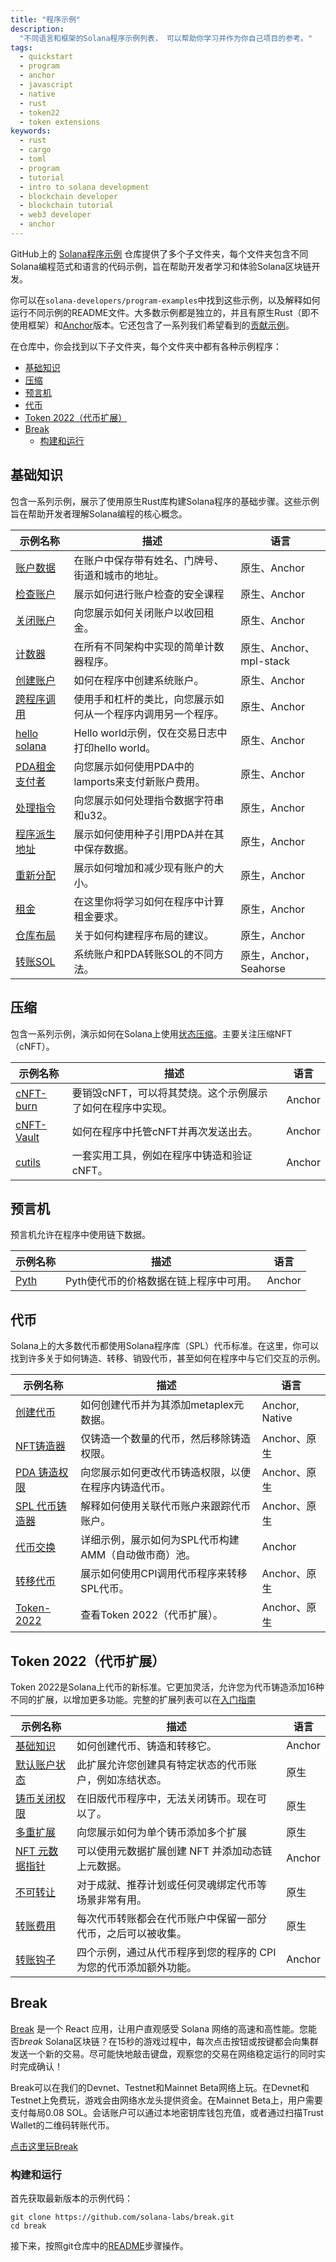 ```yaml
---
title: "程序示例"
description:
  "不同语言和框架的Solana程序示例列表， 可以帮助你学习并作为你自己项目的参考。"
tags:
  - quickstart
  - program
  - anchor
  - javascript
  - native
  - rust
  - token22
  - token extensions
keywords:
  - rust
  - cargo
  - toml
  - program
  - tutorial
  - intro to solana development
  - blockchain developer
  - blockchain tutorial
  - web3 developer
  - anchor
---
```


GitHub上的
[Solana程序示例](https://github.com/solana-developers/program-examples)
仓库提供了多个子文件夹，每个文件夹包含不同Solana编程范式和语言的代码示例，旨在帮助开发者学习和体验Solana区块链开发。

你可以在`solana-developers/program-examples`中找到这些示例，以及解释如何运行不同示例的README文件。大多数示例都是独立的，并且有原生Rust（即不使用框架）和[Anchor](https://www.anchor-lang.com/docs/installation)版本。它还包含了一系列我们希望看到的[贡献示例](https://github.com/solana-developers/program-examples?tab=readme-ov-file#examples-wed-love-to-see)。

在仓库中，你会找到以下子文件夹，每个文件夹中都有各种示例程序：

* [基础知识](#basics)
* [压缩](#compression)
* [预言机](#oracles)
* [代币](#tokens)
* [Token 2022（代币扩展）](#token-2022-token-extensions)
* [Break](#break)
  * [构建和运行](#build-and-run)

## 基础知识

包含一系列示例，展示了使用原生Rust库构建Solana程序的基础步骤。这些示例旨在帮助开发者理解Solana编程的核心概念。

| 示例名称                                                                                                       | 描述                                  | 语言                  |
| ---------------------------------------------------------------------------------------------------------- | ----------------------------------- | ------------------- |
| [账户数据](https://github.com/solana-developers/program-examples/tree/main/basics/account-data)                | 在账户中保存带有姓名、门牌号、街道和城市的地址。            | 原生、Anchor           |
| [检查账户](https://github.com/solana-developers/program-examples/tree/main/basics/checking-accounts)           | 展示如何进行账户检查的安全课程                     | 原生、Anchor           |
| [关闭账户](https://github.com/solana-developers/program-examples/tree/main/basics/close-account)               | 向您展示如何关闭账户以收回租金。                    | 原生、Anchor           |
| [计数器](https://github.com/solana-developers/program-examples/tree/main/basics/counter)                      | 在所有不同架构中实现的简单计数器程序。                 | 原生、Anchor、mpl-stack |
| [创建账户](https://github.com/solana-developers/program-examples/tree/main/basics/create-account)              | 如何在程序中创建系统账户。                       | 原生、Anchor           |
| [跨程序调用](https://github.com/solana-developers/program-examples/tree/main/basics/cross-program-invocation)   | 使用手和杠杆的类比，向您展示如何从一个程序内调用另一个程序。      | 原生、Anchor           |
| [hello solana](https://github.com/solana-developers/program-examples/tree/main/basics/hello-solana)        | Hello world示例，仅在交易日志中打印hello world。 | 原生、Anchor           |
| [PDA租金支付者](https://github.com/solana-developers/program-examples/tree/main/basics/pda-rent-payer)          | 向您展示如何使用PDA中的lamports来支付新账户费用。      | 原生、Anchor           |
| [处理指令](https://github.com/solana-developers/program-examples/tree/main/basics/processing-instructions)     | 向您展示如何处理指令数据字符串和u32。                | 原生，Anchor           |
| [程序派生地址](https://github.com/solana-developers/program-examples/tree/main/basics/program-derived-addresses) | 展示如何使用种子引用PDA并在其中保存数据。              | 原生，Anchor           |
| [重新分配](https://github.com/solana-developers/program-examples/tree/main/basics/realloc)                     | 展示如何增加和减少现有账户的大小。                   | 原生，Anchor           |
| [租金](https://github.com/solana-developers/program-examples/tree/main/basics/rent)                          | 在这里你将学习如何在程序中计算租金要求。                | 原生，Anchor           |
| [仓库布局](https://github.com/solana-developers/program-examples/tree/main/basics/repository-layout)           | 关于如何构建程序布局的建议。                      | 原生，Anchor           |
| [转账SOL](https://github.com/solana-developers/program-examples/tree/main/basics/transfer-sol)               | 系统账户和PDA转账SOL的不同方法。                 | 原生，Anchor，Seahorse  |

## 压缩

包含一系列示例，演示如何在Solana上使用[状态压缩](/developers/guides/advanced/state-compression)。主要关注压缩NFT（cNFT）。

| 示例名称                                                                                                        | 描述                              | 语言     |
| ----------------------------------------------------------------------------------------------------------- | ------------------------------- | ------ |
| [cNFT-burn](https://github.com/solana-developers/program-examples/tree/main/compression/cnft-burn)          | 要销毁cNFT，可以将其焚烧。这个示例展示了如何在程序中实现。 | Anchor |
| [cNFT-Vault](https://github.com/solana-developers/program-examples/tree/main/compression/cnft-vault/anchor) | 如何在程序中托管cNFT并再次发送出去。            | Anchor |
| [cutils](https://github.com/solana-developers/program-examples/tree/main/compression/cutils)                | 一套实用工具，例如在程序中铸造和验证cNFT。         | Anchor |

## 预言机

预言机允许在程序中使用链下数据。

| 示例名称                                                                                 | 描述                    | 语言     |
| ------------------------------------------------------------------------------------ | --------------------- | ------ |
| [Pyth](https://github.com/solana-developers/program-examples/tree/main/oracles/pyth) | Pyth使代币的价格数据在链上程序中可用。 | Anchor |

## 代币

Solana上的大多数代币都使用Solana程序库（SPL）代币标准。在这里，你可以找到许多关于如何铸造、转移、销毁代币，甚至如何在程序中与它们交互的示例。

| 示例名称                                                                                                  | 描述                            | 语言             |
| ----------------------------------------------------------------------------------------------------- | ----------------------------- | -------------- |
| [创建代币](https://github.com/solana-developers/program-examples/tree/main/tokens/create-token)           | 如何创建代币并为其添加metaplex元数据。       | Anchor, Native |
| [NFT铸造器](https://github.com/solana-developers/program-examples/tree/main/tokens/nft-minter)           | 仅铸造一个数量的代币，然后移除铸造权限。          | Anchor、原生      |
| [PDA 铸造权限](https://github.com/solana-developers/program-examples/tree/main/tokens/pda-mint-authority) | 向您展示如何更改代币铸造权限，以便在程序内铸造代币。    | Anchor、原生      |
| [SPL 代币铸造器](https://github.com/solana-developers/program-examples/tree/main/tokens/spl-token-minter)  | 解释如何使用关联代币账户来跟踪代币账户。          | Anchor、原生      |
| [代币交换](https://github.com/solana-developers/program-examples/tree/main/tokens/token-swap)             | 详细示例，展示如何为SPL代币构建AMM（自动做市商）池。 | Anchor         |
| [转移代币](https://github.com/solana-developers/program-examples/tree/main/tokens/transfer-tokens)        | 展示如何使用CPI调用代币程序来转移SPL代币。      | Anchor、原生      |
| [Token-2022](https://github.com/solana-developers/program-examples/tree/main/tokens/token-2022)       | 查看Token 2022（代币扩展）。           | Anchor、原生      |

## Token 2022（代币扩展）

Token
2022是Solana上代币的新标准。它更加灵活，允许您为代币铸造添加16种不同的扩展，以增加更多功能。完整的扩展列表可以在[入门指南](/developers/guides/token-extensions/getting-started)

| 示例名称                                                                                                                     | 描述                                  | 语言     |
| ------------------------------------------------------------------------------------------------------------------------ | ----------------------------------- | ------ |
| [基础知识](https://github.com/solana-developers/program-examples/tree/main/tokens/token-2022/basics/anchor)                  | 如何创建代币、铸造和转移它。                      | Anchor |
| [默认账户状态](https://github.com/solana-developers/program-examples/tree/main/tokens/token-2022/default-account-state/native) | 此扩展允许您创建具有特定状态的代币账户，例如冻结状态。         | 原生     |
| [铸币关闭权限](https://github.com/solana-developers/program-examples/tree/main/tokens/token-2022/mint-close-authority)         | 在旧版代币程序中，无法关闭铸币。现在可以了。              | 原生     |
| [多重扩展](https://github.com/solana-developers/program-examples/tree/main/tokens/token-2022/multiple-extensions)            | 向您展示如何为单个铸币添加多个扩展                   | 原生     |
| [NFT 元数据指针](https://github.com/solana-developers/program-examples/tree/main/tokens/token-2022/nft-meta-data-pointer)     | 可以使用元数据扩展创建 NFT 并添加动态链上元数据。         | Anchor |
| [不可转让](https://github.com/solana-developers/program-examples/tree/main/tokens/token-2022/non-transferable/native)        | 对于成就、推荐计划或任何灵魂绑定代币等场景非常有用。          | 原生     |
| [转账费用](https://github.com/solana-developers/program-examples/tree/main/tokens/token-2022/transfer-fees)                  | 每次代币转账都会在代币账户中保留一部分代币，之后可以被收集。      | 原生     |
| [转账钩子](https://github.com/solana-developers/program-examples/tree/main/tokens/token-2022/transfer-hook)                  | 四个示例，通过从代币程序到您的程序的 CPI 为您的代币添加额外功能。 | Anchor |

## Break

[Break](https://break.solana.com/)
是一个 React 应用，让用户直观感受 Solana 网络的高速和高性能。您能否*break*
Solana区块链？在15秒的游戏过程中，每次点击按钮或按键都会向集群发送一个新的交易。尽可能快地敲击键盘，观察您的交易在网络稳定运行的同时实时完成确认！

Break可以在我们的Devnet、Testnet和Mainnet
Beta网络上玩。在Devnet和Testnet上免费玩，游戏会由网络水龙头提供资金。在Mainnet
Beta上，用户需要支付每局0.08
SOL。会话账户可以通过本地密钥库钱包充值，或者通过扫描Trust
Wallet的二维码转账代币。

[点击这里玩Break](https://break.solana.com/)

### 构建和运行

首先获取最新版本的示例代码：

```shell
git clone https://github.com/solana-labs/break.git
cd break
```

接下来，按照git仓库中的[README](https://github.com/solana-labs/break/blob/main/README.md)步骤操作。
